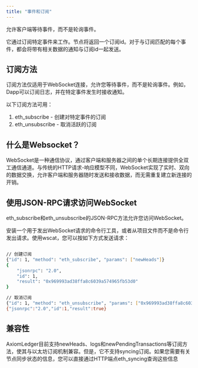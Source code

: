 ```yaml
---
title: "事件和订阅"
---
```



允许客户端等待事件，而不是轮询事件。

它通过订阅特定事件来工作。节点将返回一个订阅id。对于与订阅匹配的每个事件，都会将带有相关数据的通知与订阅id一起发送。

## 订阅方法
订阅方法仅适用于WebSocket连接，允许您等待事件，而不是轮询事件。例如，Dapp可以订阅日志，并在特定事件发生时接收通知。

以下订阅方法可用：

1. eth_subscribe - 创建对特定事件的订阅
2. eth_unsubscribe - 取消活跃的订阅


## 什么是Websocket？
WebSocket是一种通信协议，通过客户端和服务器之间的单个长期连接提供全双工通信通道。与传统的HTTP请求-响应模型不同，WebSocket实现了实时、双向的数据交换，允许客户端和服务器随时发送和接收数据，而无需重复建立新连接的开销。

## 使用JSON-RPC请求访问WebSocket
eth_subscribe和eth_unsubscribe的JSON-RPC方法允许您访问WebSocket。

安装一个用于发出WebSocket请求的命令行工具，或者从项目文件而不是命令行发出请求。使用wscat，您可以按如下方式发送请求：
```bash Example Request

// 创建订阅
{"id": 1, "method": "eth_subscribe", "params": ["newHeads"]}
{
    "jsonrpc": "2.0",
    "id": 1,
    "result": "0x969993ad38ffa8c6039a574965fb53d0"
}

// 取消订阅
{"id": 1, "method": "eth_unsubscribe", "params": ["0x969993ad38ffa8c6039a574965fb53d0"]}
{"jsonrpc":"2.0","id":1,"result":true}

```

## 兼容性
AxiomLedger目前支持newHeads、logs和newPendingTransactions等订阅方法，使其与以太坊订阅机制兼容。但是，它不支持syncing订阅。如果您需要有关节点同步状态的信息，您可以直接通过HTTP端点eth_syncing查询这些信息



